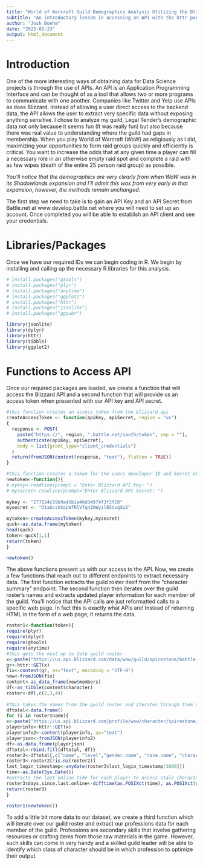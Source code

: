 ```yaml
---
title: "World of Warcraft Guild Demographics Analysis Utilizing the Blizzard API in R"
subtitle: "An introductory lesson in accessing an API with the httr package in R"
author: "Josh Boehm"
date: "2023-02-23"
output: html_document
---
```


# Introduction

One of the more interesting ways of obtaining data for Data Science projects is through the use of APIs. An API is an Application Programming Interface and can be thought of as a tool that allows two or more programs to communicate with one another. Companies like Twitter and Yelp use APIs as does Blizzard. Instead of allowing a user direct access to the backend data, the API allows the user to extract very specific data without exposing anything sensitive.
I chose to analyze my guild, Legal Tender’s demographic data not only because it seems fun (It was really fun) but also because there was real value to understanding where the guild had gaps in membership. When you play World of Warcraft (WoW) as religiously as I did, maximizing your opportunities to form raid groups quickly and efficiently is critical. You want to increase the odds that at any given time a player can fill a necessary role in an otherwise empty raid spot and complete a raid with as few wipes (death of the entire 25 person raid group) as possible.

_You’ll notice that the demographics are very clearly from when WoW was in its Shadowlands expansion and I’ll admit this was from very early in that expansion, however, the methods remain unchanged._

The first step we need to take is to gain an API Key and an API Secret from Battle.net at www.develop.battle.net where you will need to set up an account. Once completed you will be able to establish an API client and see your credentials.

# Libraries/Packages

Once we have our required IDs we can begin coding in R. We begin by installing and calling up the necessary R libraries for this analysis.

```r
# install.packages("gtools")
# install.packages("plyr")
# install.packages("anytime")
# install.packages("ggplot2")
# install.packages("httr")
# install.packages("jsonlite")
# install.packages("ggpubr")

library(jsonlite)
library(dplyr)
library(httr)
library(tibble)
library(ggplot2)
```

# Functions to Access API

Once our required packages are loaded, we create a function that will access the Blizzard API and a second function that will provide us an access token when presented with our API key and API secret.

```r
#this function creates an access token from the blizzard api
createAccessToken <- function(apiKey, apiSecret, region = "us") 
{
  response <- POST(
    paste("https://", region, ".battle.net/oauth/token", sep = ""),
    authenticate(apiKey, apiSecret),
    body = list(grant_type="client_credentials")
  )
  return(fromJSON(content(response, "text"), flatten = TRUE))
}

#this function creates a token for the users developer ID and Secret obtained from the blizzard developer page.
newtoken<-function(){
# mykey<-readline(prompt = "Enter Blizzard API Key: ")
# mysecret<-readline(prompt="Enter Blizzard API Secret: ")
  
mykey <- "277024c59b9a45b1a46d34974f3f2f28"
mysecret <- "D1aGcshXoLWfRlV7q4ZAWyil65dvqXuS"

mytoken<-createAccessToken(mykey,mysecret)
quck<-as.data.frame(mytoken)
head(quck)
token<-quck[1,1]
return(token)
}

newtoken()
```

The above functions present us with our access to the API. Now, we create a few functions that reach out to different endpoints to extract necessary data. The first function extracts the guild roster itself from the “character summary” endpoint. The second function then iterates over the guild roster’s names and extracts updated player information for each member of the guild. You’ll notice that the API calls are just reformatted calls to a specific web page. In fact this is exactly what APIs are! Instead of returning HTML in the form of a web page, it returns the data.

```r
roster1<-function(token){
require(plyr)
require(dplyr)
require(gtools)
require(anytime)
#this gets the most up to date guild roster  
x<-paste("https://us.api.blizzard.com/data/wow/guild/spirestone/battle-buddies/roster?namespace=profile-us&locale=en_US&access_token=", newtoken(), sep="")
gr<-httr::GET(x)
fix<-content(gr, as="text", encoding = "UTF-8")
new<-fromJSON(fix)
content<-as_data_frame(new$members)
df<-as_tibble(content$character)
roster<-df[,c(2,3,4)]
  
#this takes the names from the guild roster and iterates through them and provides a dataframe that includes updated player information from the API
dftotal<-data.frame()
for (i in roster$name){
x<-paste("https://us.api.blizzard.com/profile/wow/character/spirestone/", URLencode(tolower(i)), "?namespace=profile-us&locale=en_US&access_token=",token, sep="")
playerinfo<-httr::GET(x)
playerinfo2<-content(playerinfo, as="text")
playerjson<-fromJSON(playerinfo2)
df<-as.data.frame(playerjson)
dftotal<-rbind.fill(dftotal, df)}
roster2<-dftotal[,c("name", "level","gender.name", "race.name", "character_class.name", "active_spec.name", "experience", "achievement_points", "last_login_timestamp", "equipped_item_level", "active_title.name", "covenant_progress.chosen_covenant.name","covenant_progress.renown_level")]
roster3<-roster2[!is.na(roster2)]
last_login_timestamp<-anydate(roster3$last_login_timestamp/1000]])
time<-as.Date(Sys.Date())
#extracts the last online time for each player to assess stale characters in the guild
roster3$days.since.last.online<-difftime(as.POSIXct(time), as.POSIXct(roster3$last_login_timestamp), units="days")
return(roster3)
}

roster1(newtoken())
```

To add a little bit more data to our dataset, we create a third function which will iterate over our guild roster and extract our professions data for each member of the guild. Professions are secondary skills that involve gathering resources or crafting items from those raw materials in the game. However, such skills can come in very handy and a skilled guild leader will be able to identify which class of character should be in which profession to optimize their output.